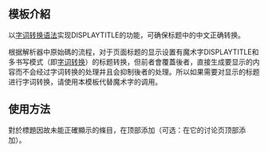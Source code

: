 <includeonly><!-- 在這裡加入模板的保護標識 --></includeonly><noinclude>{{Documentation subpage}}</noinclude>
<!-- 在本行下編輯模板說明 -->
== 模板介紹 ==
以[[Help:高级字词转换语法|字词转换语法]]实现DISPLAYTITLE的功能，可确保标题中的中文正确转换。

根据解析器中原始碼的流程，对于页面标题的显示设置有魔术字DISPLAYTITLE和多书写模式（即[[WP:字词转换|字词转换]]）的标题转换，但前者會覆蓋後者，直接生成要显示的内容而不会经过字词转换的处理并且会抑制後者的处理。所以如果需要对显示的标题进行字词转换，请使用本模板代替魔术字的调用。

== 使用方法 ==
對於標題因故未能正確顯示的條目，在顶部添加{{tlx|DISPLAYTITLE|正確的標題}}（可选：在它的讨论页顶部添加）。

<includeonly>
<!-- 本行下加入模板的分類 -->

</includeonly>